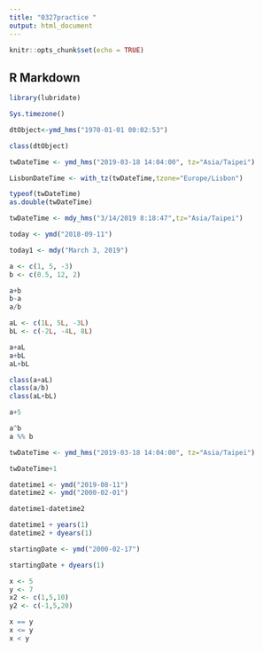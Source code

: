```yaml
---
title: "0327practice "
output: html_document
---
```


```r
knitr::opts_chunk$set(echo = TRUE)
```

## R Markdown
```r
library(lubridate)
```

```r
Sys.timezone()
```
```r
dtObject<-ymd_hms("1970-01-01 00:02:53") 
```

```r
class(dtObject)
```

```r
twDateTime <- ymd_hms("2019-03-18 14:04:00", tz="Asia/Taipei")
```

```r
LisbonDateTime <- with_tz(twDateTime,tzone="Europe/Lisbon")
```

```r
typeof(twDateTime)
as.double(twDateTime)
```

```r
twDateTime <- mdy_hms("3/14/2019 8:18:47",tz="Asia/Taipei")
```

```r
today <- ymd("2018-09-11")
```

```r
today1 <- mdy("March 3, 2019")
```

```r
a <- c(1, 5, -3)
b <- c(0.5, 12, 2)
```

```r
a+b
b-a
a/b
```
```r
aL <- c(1L, 5L, -3L)
bL <- c(-2L, -4L, 8L)
```

```r
a+aL
a+bL
aL+bL
```
```r
class(a+aL)
class(a/b)
class(aL+bL)
```
```r
a+5
```
```r
a^b
a %% b
```
```r
twDateTime <- ymd_hms("2019-03-18 14:04:00", tz="Asia/Taipei")
```
```r
twDateTime+1
```
```r
datetime1 <- ymd("2019-08-11")
datetime2 <- ymd("2000-02-01")
```

```r
datetime1-datetime2
```
```r
datetime1 + years(1)
datetime2 + dyears(1)
```
```r
startingDate <- ymd("2000-02-17")
```
```r
startingDate + dyears(1)
```
```r
x <- 5
y <- 7
x2 <- c(1,5,10)
y2 <- c(-1,5,20)
```
```r
x == y
x <= y
x < y
```


